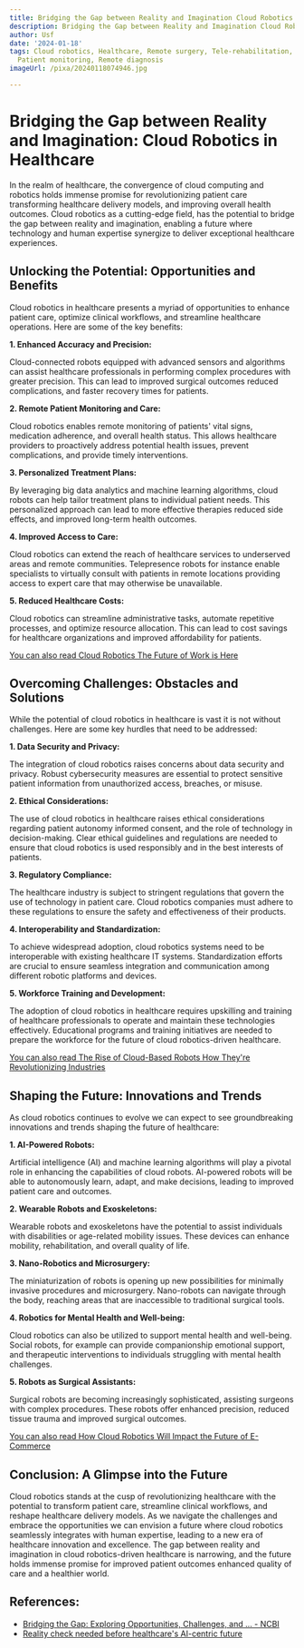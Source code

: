 ```yaml
---
title: Bridging the Gap between Reality and Imagination Cloud Robotics in Healthcare
description: Bridging the Gap between Reality and Imagination Cloud Robotics in Healthcare
author: Usf
date: '2024-01-18'
tags: Cloud robotics, Healthcare, Remote surgery, Tele-rehabilitation, Assisted living,
  Patient monitoring, Remote diagnosis
imageUrl: /pixa/20240118074946.jpg

---
```

# Bridging the Gap between Reality and Imagination: **Cloud Robotics in Healthcare**

In the realm  of healthcare, the  convergence of  cloud computing and robotics holds  immense promise for revolutionizing patient care transforming healthcare  delivery models, and improving  overall health outcomes. Cloud robotics  as  a cutting-edge field, has the potential to bridge the gap between reality  and imagination, enabling a future where technology and human expertise  synergize to deliver  exceptional healthcare experiences.

## Unlocking the Potential: Opportunities and Benefits

Cloud robotics  in  healthcare presents a myriad of opportunities to enhance patient care, optimize clinical workflows, and streamline healthcare operations. Here are some of the key benefits:

**1. Enhanced  Accuracy and  Precision:**

Cloud-connected robots equipped with advanced sensors and algorithms can assist healthcare  professionals in performing complex procedures with greater precision. This can lead to improved surgical outcomes reduced  complications, and faster recovery times for patients.

**2.  Remote Patient Monitoring and  Care:**

Cloud robotics enables remote monitoring of patients' vital  signs, medication adherence, and overall health status. This allows healthcare  providers to proactively address potential health issues, prevent complications, and provide timely interventions.

**3.  Personalized Treatment  Plans:**

By leveraging big data analytics and machine learning algorithms, cloud  robots can help tailor treatment plans to  individual patient  needs. This personalized approach can lead to more effective therapies reduced side effects, and  improved long-term health outcomes.

**4. Improved Access to Care:**

Cloud robotics can extend the reach  of healthcare services to underserved areas and remote communities. Telepresence robots for  instance enable specialists to  virtually consult with patients in remote locations providing access to expert care that may otherwise be unavailable.

**5. Reduced Healthcare Costs:**

Cloud robotics can streamline administrative tasks, automate repetitive processes, and optimize resource allocation. This can lead to cost savings for healthcare organizations and improved affordability for patients.

[You can also read Cloud Robotics The Future of  Work  is Here](Cloud%20Robotics%20The%20Future%20of%20Work%20is%20Here)


## Overcoming Challenges: Obstacles  and Solutions

While  the potential of cloud robotics in healthcare is vast it is not  without challenges. Here are some key hurdles that need to  be addressed:

**1. Data Security and Privacy:**

The integration of cloud robotics raises concerns about data security and privacy. Robust cybersecurity measures are essential to protect sensitive patient information from  unauthorized access, breaches, or misuse.

**2. Ethical Considerations:**

The use of cloud robotics  in  healthcare raises ethical considerations regarding patient autonomy informed consent,  and the  role of technology in decision-making. Clear ethical guidelines and regulations are needed to ensure that cloud robotics is used responsibly and in the best interests of patients.

**3. Regulatory Compliance:**

The healthcare industry is subject to stringent regulations that govern  the use of technology in patient care. Cloud robotics companies must adhere to these  regulations  to ensure the safety and effectiveness of their  products.

**4. Interoperability and Standardization:**

To achieve widespread adoption, cloud robotics systems need to  be interoperable with existing  healthcare IT systems. Standardization efforts are crucial to ensure seamless  integration  and communication among different robotic platforms and devices.

**5. Workforce  Training and Development:**

The adoption of cloud  robotics in  healthcare requires  upskilling and training of healthcare professionals  to operate and maintain these technologies effectively. Educational programs and training initiatives are needed to prepare  the workforce for the future of cloud robotics-driven healthcare.

[You can also read The Rise of Cloud-Based Robots How They're Revolutionizing Industries](The%20Rise%20of%20Cloud-Based%20Robots%20How%20They%27re%20Revolutionizing%20Industries)


##  Shaping the Future: Innovations and  Trends

As cloud robotics continues to evolve we can expect to  see  groundbreaking innovations  and trends shaping the future of healthcare:

**1. AI-Powered Robots:**

Artificial intelligence  (AI) and machine learning algorithms will play a pivotal role in enhancing the capabilities of cloud robots.  AI-powered robots  will be able to autonomously learn, adapt, and make  decisions, leading to improved patient care and outcomes.

**2.  Wearable Robots and Exoskeletons:**

Wearable  robots and exoskeletons have the  potential to assist individuals with disabilities or age-related mobility issues. These devices can enhance mobility, rehabilitation, and overall quality of  life.

**3. Nano-Robotics and Microsurgery:**

The miniaturization of robots  is opening up new possibilities  for minimally invasive procedures and microsurgery. Nano-robots can navigate  through the body, reaching areas that are inaccessible to traditional  surgical tools.

**4. Robotics for Mental Health and Well-being:**

Cloud robotics can also be utilized to support mental health and well-being. Social robots, for example can provide companionship  emotional support, and therapeutic interventions to  individuals struggling with mental health challenges.

**5. Robots as  Surgical Assistants:**

Surgical robots are becoming increasingly sophisticated, assisting surgeons with complex procedures. These robots offer enhanced precision, reduced tissue trauma and  improved surgical outcomes.

[You can also read How Cloud Robotics Will Impact the Future of E-Commerce](How%20Cloud%20Robotics%20Will%20Impact%20the%20Future%20of%20E-Commerce)


## Conclusion:  A Glimpse into the Future

Cloud robotics stands at the cusp of revolutionizing  healthcare  with the potential to transform patient care, streamline clinical workflows, and reshape healthcare delivery models. As we navigate the challenges and embrace the opportunities we can envision a future where cloud robotics seamlessly integrates with human expertise, leading to  a new era of healthcare innovation and excellence.  The gap between reality and imagination in cloud robotics-driven healthcare is narrowing, and the future holds immense promise for improved patient outcomes enhanced quality of care and a healthier world.

## References:
- [Bridging the Gap: Exploring Opportunities, Challenges, and ... - NCBI](https://www.ncbi.nlm.nih.gov/pmc/articles/PMC10487463/)
- [Reality check needed before healthcare's AI-centric future](https://www.medicaldevice-network.com/features/reality-check-needed-before-healthcares-ai-centric-future/)
